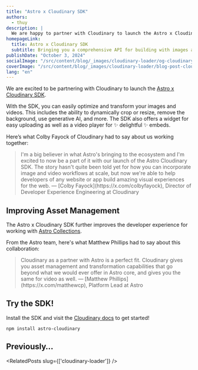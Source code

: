 ```yaml
---
title: "Astro x Cloudinary SDK"
authors:
  - thuy
description: |
  We are happy to partner with Cloudinary to launch the Astro x Cloudinary SDK.
homepageLink:
  title: Astro x Cloudinary SDK
  subtitle: Bringing you a comprehensive API for building with images and videos in Astro.
publishDate: "October 3, 2024"
socialImage: "/src/content/blog/_images/cloudinary-loader/og-cloudinary.webp"
coverImage: "/src/content/blog/_images/cloudinary-loader/blog-post-cloudinary.webp"
lang: "en"
---
```



We are excited to be partnering with Cloudinary to launch the [Astro x Cloudinary SDK](https://astro.cloudinary.dev/?utm_source=astro.build&utm_medium=referral&utm_campaign=devx_astro_cloudinary&utm_content=blog_post). 

With the SDK, you can easily optimize and transform your images and videos. This includes the ability to dynamically crop or resize, 
remove the background, use generative AI, and more. The SDK also offers a widget for easy uploading as well as a video player for ✨ delightful ✨ embeds.

Here’s what Colby Fayock of Cloudinary had to say about us working together:

<Blockquote>
	<Fragment slot="quote" >
		I'm a big believer in what Astro's bringing to the ecosystem and I'm excited to now be a part of it with our launch of the Astro Cloudinary SDK. The story hasn't quite been told yet for how you can incorporate image and video workflows at scale, but now we're able to help developers of any website or app build amazing visual experiences for the web.
	</Fragment>
	<Fragment slot="caption">
		— [Colby Fayock](https://x.com/colbyfayock), Director of Developer Experience Engineering at Cloudinary
	</Fragment>
</Blockquote>

## Improving Asset Management

The Astro x Cloudinary SDK further improves the developer experience for working with [Astro Collections](https://cloudinary.com/blog/source-cloudinary-assets-astro-content-layer?utm_source=astro.build&utm_medium=referral&utm_campaign=devx_astro_cloudinary&utm_content=blog_post).

From the Astro team, here's what Matthew Phillips had to say about this collaboration:

<Blockquote>
	<Fragment slot="quote" >
		Cloudinary as a partner with Astro is a perfect fit. Cloudinary gives you asset management and transformation capabilities that go beyond what we would ever offer in Astro core, and gives you the same for video as well.
	</Fragment>
	<Fragment slot="caption">
		— [Matthew Phillips](https://x.com/matthewcp), Platform Lead at Astro
	</Fragment>
</Blockquote>


## Try the SDK!

Install the SDK and visit the [Cloudinary docs](https://cld.media/astro) to get started!

```
npm install astro-cloudinary
```

## Previously…

<RelatedPosts slug={['cloudinary-loader']} />
